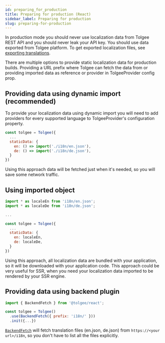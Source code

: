```yaml
---
id: preparing_for_production
title: Preparing for production (React)
sidebar_label: Preparing for production
slug: preparing-for-production
---
```


In production mode you should never use localization data from Tolgee REST API and you should never leak your API key.
You should use data exported from Tolgee platform.
To get exported localization files, see [exporting translations](platform/exporting_translations.mdx).

There are multiple options to provide static localization data for production builds. Providing a URL prefix where Tolgee can
fetch the data from or providing imported data as reference or provider in TolgeeProvider config prop.

## Providing data using dynamic import (recommended)

To provide your localization data using dynamic import you will need to add providers for every supported language to
TolgeeProvider's configuration property.

```jsx
const tolgee = Tolgee({
  ...
  staticData: {
    en: () => import('./i18n/en.json'),
    de: () => import('./i18n/de.json'),
  }
})
```

Using this approach data will be fetched just when it's needed, so you will save some network traffic.

## Using imported object

```jsx
import * as localeEn from 'i18n/en.json';
import * as localeDe from 'i18n/de.json';

...

const tolgee = Tolgee({
  ...
  staticData: {
    en: localeEn,
    de: localeDe,
  }
})
```

Using this approach, all localization data are bundled with your application, so it will be downloaded with your application code. This approach could be very useful for SSR, when you need your localization data imported to be rendered by your SSR engine.

## Providing data using backend plugin

```jsx
import { BackendFetch } from '@tolgee/react';

const tolgee = Tolgee()
  .use(BackendFetch({ prefix: 'i18n/' }))
  .init({...})
```

[`BackendFetch`](../web-package/plugins#backendfetch) will fetch translation files (en.json, de.json) from `https://<your url>/i18n`, so you don't have to list all the files explicitly.
